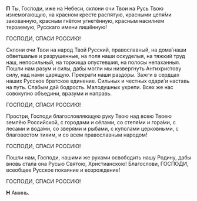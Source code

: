 **П** Ты, Господи, иже на Небеси, склони очи Твои на Русь Твою изнемогающую, на красном кресте распятую, красными цепя́ми закованную, красным гнётом угнетённую, красным насилием терзаемую, Русскаго имени лишённую!

ГОСПОДИ, СПАСИ РОССИЮ!

Склони очи Твои на народ Твой Русский, православный, на дома́ наши обветшалые и разрушенные, на поля наши оскуделыя, на тяжкий труд наш, непосильный, на торжища опустевшия, на полосы непаханныя. Пошли нам разум и силы, дабы могли мы низвергнуть Антихристову силу, над нами царящую. Прекрати наши раздоры. Зажги в сердцах наших Русское братское единение. Сильных и честных одари́ и наставь на путь. Слабым дай бодрость. Малодушных укрепи. Всех же нас совокупно объедини, вразуми и направь.

ГОСПОДИ, СПАСИ РОССИЮ!

Простри, Господи благословляющую руку Твою над всею Твоею землёю Российской, с городами и сёлами, со степя́ми и гора́ми, с лесами и вода́ми, со зверями и рыбами, с куполами церковными, с благовестом тихим, и со всем православным народом!

ГОСПОДИ, СПАСИ РОССИЮ!

Пошли нам, Господи, нашими же руками освободить нашу Родину, дабы вновь стала она Русью Святою, Христианскою! Благослови, ГОСПОДИ, всеобщее Русское покаяние и возрождение!

ГОСПОДИ, СПАСИ РОССИЮ!

**Н** Аминь.
